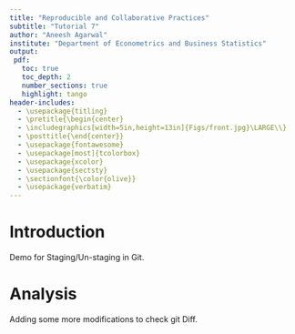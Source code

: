 ```yaml
---
title: "Reproducible and Collaborative Practices"
subtitle: "Tutorial 7"
author: "Aneesh Agarwal"
institute: "Department of Econometrics and Business Statistics"
output: 
 pdf:
   toc: true
   toc_depth: 2
   number_sections: true
   highlight: tango
header-includes: 
  - \usepackage{titling}
  - \pretitle{\begin{center}
  - \includegraphics[width=5in,height=13in]{Figs/front.jpg}\LARGE\\}
  - \posttitle{\end{center}}
  - \usepackage{fontawesome}
  - \usepackage[most]{tcolorbox}
  - \usepackage{xcolor}
  - \usepackage{sectsty}
  - \sectionfont{\color{olive}}
  - \usepackage{verbatim}
---
```

# Introduction 

Demo for Staging/Un-staging in Git. 

# Analysis

Adding some more modifications to check git Diff. 